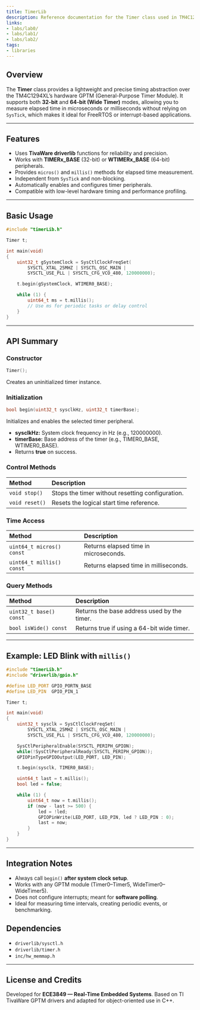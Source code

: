 ```yaml
---
title: TimerLib
description: Reference documentation for the Timer class used in TM4C1294XL projects.
links:
- labs/lab0/
- labs/lab1/
- labs/lab2/
tags:
- libraries
---
```



## Overview

The **Timer** class provides a lightweight and precise timing abstraction over the TM4C1294XL’s hardware GPTM (General-Purpose Timer Module). It supports both **32-bit** and **64-bit (Wide Timer)** modes, allowing you to measure elapsed time in microseconds or milliseconds without relying on `SysTick`, which makes it ideal for FreeRTOS or interrupt-based applications.

<Badge text="Hardware timer abstraction" variant="note" /> <Badge text="Supports 32-bit and 64-bit" variant="success" />

---

## Features

* Uses **TivaWare driverlib** functions for reliability and precision.
* Works with **TIMERx_BASE** (32-bit) or **WTIMERx_BASE** (64-bit) peripherals.
* Provides `micros()` and `millis()` methods for elapsed time measurement.
* Independent from `SysTick` and non-blocking.
* Automatically enables and configures timer peripherals.
* Compatible with low-level hardware timing and performance profiling.

---

## Basic Usage

```cpp
#include "timerLib.h"

Timer t;

int main(void)
{
    uint32_t gSystemClock = SysCtlClockFreqSet(
        SYSCTL_XTAL_25MHZ | SYSCTL_OSC_MAIN |
        SYSCTL_USE_PLL | SYSCTL_CFG_VCO_480, 120000000);

    t.begin(gSystemClock, WTIMER0_BASE);

    while (1) {
        uint64_t ms = t.millis();
        // Use ms for periodic tasks or delay control
    }
}
```

---

## API Summary

### Constructor

```cpp
Timer();
```

Creates an uninitialized timer instance.

### Initialization

```cpp
bool begin(uint32_t sysclkHz, uint32_t timerBase);
```

Initializes and enables the selected timer peripheral.

* **sysclkHz:** System clock frequency in Hz (e.g., 120000000).
* **timerBase:** Base address of the timer (e.g., TIMER0_BASE, WTIMER0_BASE).
* Returns **true** on success.

### Control Methods

| Method         | Description                                      |
| :------------- | :----------------------------------------------- |
| `void stop()`  | Stops the timer without resetting configuration. |
| `void reset()` | Resets the logical start time reference.         |

### Time Access

| Method                    | Description                           |
| :------------------------ | :------------------------------------ |
| `uint64_t micros() const` | Returns elapsed time in microseconds. |
| `uint64_t millis() const` | Returns elapsed time in milliseconds. |

### Query Methods

| Method                  | Description                                 |
| :---------------------- | :------------------------------------------ |
| `uint32_t base() const` | Returns the base address used by the timer. |
| `bool isWide() const`   | Returns true if using a 64-bit wide timer.  |

---

## Example: LED Blink with `millis()`

```cpp
#include "timerLib.h"
#include "driverlib/gpio.h"

#define LED_PORT GPIO_PORTN_BASE
#define LED_PIN  GPIO_PIN_1

Timer t;

int main(void)
{
    uint32_t sysclk = SysCtlClockFreqSet(
        SYSCTL_XTAL_25MHZ | SYSCTL_OSC_MAIN |
        SYSCTL_USE_PLL | SYSCTL_CFG_VCO_480, 120000000);

    SysCtlPeripheralEnable(SYSCTL_PERIPH_GPION);
    while(!SysCtlPeripheralReady(SYSCTL_PERIPH_GPION));
    GPIOPinTypeGPIOOutput(LED_PORT, LED_PIN);

    t.begin(sysclk, TIMER0_BASE);

    uint64_t last = t.millis();
    bool led = false;

    while (1) {
        uint64_t now = t.millis();
        if (now - last >= 500) {
            led = !led;
            GPIOPinWrite(LED_PORT, LED_PIN, led ? LED_PIN : 0);
            last = now;
        }
    }
}
```

---

## Integration Notes

* Always call `begin()` **after system clock setup**.
* Works with any GPTM module (Timer0–Timer5, WideTimer0–WideTimer5).
* Does not configure interrupts; meant for **software polling**.
* Ideal for measuring time intervals, creating periodic events, or benchmarking.

## Dependencies

* `driverlib/sysctl.h`
* `driverlib/timer.h`
* `inc/hw_memmap.h`

---

## License and Credits

Developed for **ECE3849 — Real-Time Embedded Systems**. Based on TI TivaWare GPTM drivers and adapted for object-oriented use in C++.

<Badge text="Author: Edwin R." variant="note" /> <Badge text="Version 1.0" variant="success" />
